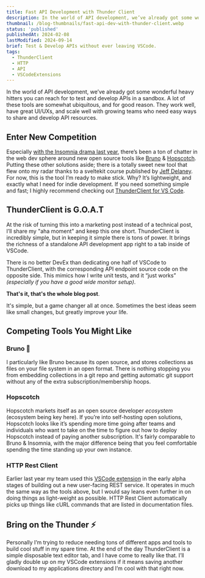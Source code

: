 ```yaml
---
title: Fast API Development with Thunder Client
description: In the world of API development, we’ve already got some wonderful heavy hitters you can reach for to test and develop APIs in a sandbox. Today I want to make the case for why you might be time to set some of your existing tools back up on the shelf in favor of simple VSCode Extensions, or easy to use open source alternatives.
thumbnail: /blog-thumbnails/fast-api-dev-with-thunder-client.webp
status: 'published'
publishedAt: 2024-02-08
lastModified: 2024-09-14
brief: Test & Develop APIs without ever leaving VSCode.
tags:
  - ThunderClient
  - HTTP
  - API
  - VSCodeExtensions
---
```


In the world of API development, we’ve already got some wonderful heavy hitters you can reach for to test and develop APIs in a sandbox.
A lot of these tools are somewhat ubiquitous, and for good reason. They work well, have great UI/UXs, and scale well with growing teams who need easy ways to share and develop API resources.

## Enter New Competition

Especially [with the Insomnia drama last year](https://github.com/Kong/insomnia/issues/6577), there’s been a ton of chatter in the web dev sphere around new open source tools like [Bruno](https://github.com/usebruno/bruno) & [Hopscotch](https://github.com/hoppscotch/hoppscotch).
Putting these other solutions aside; there is a totally sweet new tool that flew onto my radar thanks to a sveltekit course published by [Jeff Delaney](https://fireship.io/contributors/jeff-delaney/). For now, this is the tool I’m ready to make stick. Why? It’s lightweight, and exactly what I need for indie development.
If you need something simple and fast; I highly recommend checking out [ThunderClient for VS Code](https://www.thunderclient.com/).

## ThunderClient is G.O.A.T

At the risk of turning this into a marketing post instead of a technical post, I’ll share my "aha moment" and keep this one short.
ThunderClient is incredibly simple, but in keeping it simple there is tons of power.
It brings the richness of a standalone API development app right to a tab inside of VSCode.

There is no better DevEx than dedicating one half of VSCode to ThunderClient, with the corresponding API endpoint source code on the opposite side. This mimics how I write unit tests, and it “just works” _(especially if you have a good wide monitor setup)_.

**That's it, that's the whole blog post**.

It's simple, but a game changer all at once. Sometimes the best ideas seem like small changes, but greatly improve your life.

## Competing Tools You Might Like

### Bruno 🐶

I particularly like Bruno because its open source, and stores collections as files on your file system in an open format.
There is nothing stopping you from embedding collections in a git repo and getting automatic git support without any of the extra subscription/membership hoops.

### Hopscotch

Hopscotch markets itself as an open source developer _ecosystem_ (ecosystem being key here).
If you’re into self-hosting open solutions, Hopscotch looks like it’s spending more time going after teams and individuals who want to take on the time to figure out how to deploy Hopscotch instead of paying another subscription.
It's fairly comparable to Bruno & Insomnia, with the major difference being that you feel comfortable spending the time standing up your own instance.

### HTTP Rest Client

Earlier last year my team used this [VSCode extension](https://marketplace.visualstudio.com/items?itemName=humao.rest-client) in the early alpha stages of building out a new user-facing REST service.
It operates in much the same way as the tools above, but I would say leans even further in on doing things as light-weight as possible.
HTTP Rest Client automatically picks up things like cURL commands that are listed in documentation files.

## Bring on the Thunder ⚡️

Personally I’m trying to reduce needing tons of different apps and tools to build cool stuff in my spare time.
At the end of the day ThunderClient is a simple disposable text editor tab, and I have come to really like that.
I’ll gladly double up on my VSCode extensions if it means saving another download to my applications directory and I’m cool with that right now.
